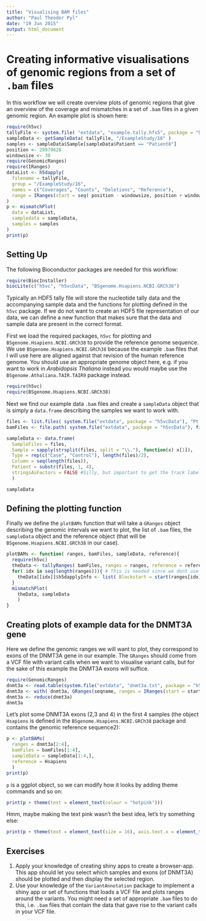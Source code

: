 ```yaml
---
title: "Visualising BAM files"
author: "Paul Theodor Pyl"
date: "19 Jun 2015"
output: html_document
---
```


# Creating informative visualisations of genomic regions from a set of `.bam` files
In this workflow we will create overview plots of genomic regions that give an overview of the coverage and mismatches in a set of `.bam` files in a given genomic region. An example plot is shown here:

```r
require(h5vc)
tallyFile <- system.file( "extdata", "example.tally.hfs5", package = "h5vcData" )
sampleData <- getSampleData( tallyFile, "/ExampleStudy/16" )
samples <- sampleData$Sample[sampleData$Patient == "Patient8"]
position <- 29979628
windowsize <- 30
require(GenomicRanges)
require(IRanges)
dataList <- h5dapply(
  filename = tallyFile,
  group = "/ExampleStudy/16",
  names = c("Coverages", "Counts", "Deletions", "Reference"),
  range = IRanges(start = seq( position - windowsize, position + windowsize, 20), width = 30 )
)
p <- mismatchPlot(
  data = dataList,
  sampledata = sampleData,
  samples = samples
)
print(p)
```

## Setting Up
The following Bioconductor packages are needed for this workflow:
```r
require(BiocInstaller)
biocLite(c("h5vc", "h5vcData", "BSgenome.Hsapiens.NCBI.GRCh38")
```

Typically an HDF5 tally file will store the nucleotide tally data and the accompanying sample data and the functions for plotting defined in the `h5vc` package. If we do not want to create an HDF5 file representation of our data, we can define a new function that makes sure that the data and sample data are present in the correct format.

First we load the required packages, `h5vc` for plotting and `BSgenome.Hsapiens.NCBI.GRCh38` to provide the reference genome sequence. We use `BSgenome.Hsapiens.NCBI.GRCh38` because the example `.bam` files that I will use here are aligned against that revision of the human reference genome. You should use an appropriate genome object here, e.g. if you want to work in *Arabidopsis Thaliana* instead you would maybe use the `BSgenome.Athaliana.TAIR.TAIR9` package instead.

```r
require(h5vc)
require(BSgenome.Hsapiens.NCBI.GRCh38)
```

Next we find our example data `.bam` files and create a `sampleData` object that is simply a `data.frame` describing the samples we want to work with.

```r
files <- list.files( system.file("extdata", package = "h5vcData"), "Pt.*bam$" )
bamFiles <- file.path( system.file("extdata", package = "h5vcData"), files)

sampleData <- data.frame(
  SampleFiles = files,
  Sample = sapply(strsplit(files, split = "\\."), function(x) x[1]),
  Type = rep(c("Case", "Control"), length(files)/2),
  Column = seq(length(files)),
  Patient = substr(files, 1, 4),
  stringsAsFactors = FALSE #Silly, but important to get the track labels right
  )

sampleData
```

## Defining the plotting function

Finally we define the `plotBAMs` function that will take a `GRanges` object describing the genomic intervals we want to plot, the list of `.bam` files, the `sampleData` object and the reference object (that will be `BSgenome.Hsapiens.NCBI.GRCh38` in our case).

```r
plotBAMs <- function( ranges, bamFiles, sampleData, reference){
  require(h5vc)
  theData <- tallyRanges( bamFiles, ranges = ranges, reference = reference )
  for( idx in seq(length(ranges))){ # This is needed since we dont use HDF5 to store the data
    theData[[idx]]$h5dapplyInfo <- list( Blockstart = start(ranges[idx]), Blockend = end(ranges[idx]))
  }
  mismatchPlot(
    theData, sampleData
    )
}
```

## Creating plots of example data for the DNMT3A gene

Here we define the genomic ranges we will want to plot, they correspond to exons of the DNMT3A gene in our example. The `GRanges` should come from a VCF file with variant calls when we want to visualise variant calls, but for the sake of this example the DNMT3A exons will suffice.

```r
require(GenomicRanges)
dnmt3a <- read.table(system.file("extdata", "dnmt3a.txt", package = "h5vcData"), header=TRUE, stringsAsFactors = FALSE)
dnmt3a <- with( dnmt3a, GRanges(seqname, ranges = IRanges(start = start, end = end)))
dnmt3a <- reduce(dnmt3a)
dnmt3a
```

Let's plot some DNMT3A exons  (2,3 and 4) in the first 4 samples (the object `Hsapiens` is defined in the `BSgenome.Hsapiens.NCBI.GRCh38` package and contains the genomic reference sequence2):

```r
p <- plotBAMs(
  ranges = dnmt3a[2:4],
  bamFiles = bamFiles[1:4],
  sampleData = sampleData[1:4,],
  reference = Hsapiens
  )
print(p)
```

`p` is a ggplot object, so we can modify how it looks by adding theme commands and so on:
```r
print(p + theme(text = element_text(colour = "hotpink"))) 
```

Hmm, maybe making the text pink wasn't the best idea, let's try something else:

```r
print(p + theme(text = element_text(size = 16), axis.text.x = element_text(angle = 45, size = 12, vjust = 1, hjust = 1), panel.margin.x = unit(1, units = "cm"))) 
```

## Exercises

1. Apply your knowledge of creating shiny apps to create a browser-app. This app should let you select which samples and exons (of DNMT3A) should be plotted and then display the selected region.
2. Use your knowledge of the `VariantAnnotation` package to implement a shiny app or set of functions that loads a VCF file and plots ranges around the variants. You might need a set of appropriate `.bam` files to do this, i.e. `.bam` files that contain the data that gave rise to the variant calls in your VCF file.

